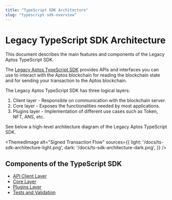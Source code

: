 ```yaml
---
title: "TypeScript SDK Architecture"
slug: "typescript-sdk-overview"
---
```


# Legacy TypeScript SDK Architecture


This document describes the main features and components of the Legacy Aptos TypeScript SDK.

The [Legacy Aptos TypeScript SDK](https://github.com/aptos-labs/aptos-core/tree/main/ecosystem/typescript/sdk) provides APIs and interfaces you can use to interact with the Aptos blockchain for reading the blockchain state and for sending your transaction to the Aptos blockchain.

The Legacy Aptos TypeScript SDK has three logical layers:

1. Client layer - Responsible on communication with the blockchain server.
2. Core layer - Exposes the functionalities needed by most applications.
3. Plugins layer - Implementation of different use cases such as Token, NFT, ANS, etc.

See below a high-level architecture diagram of the Legacy Aptos TypeScript SDK.

<ThemedImage
alt="Signed Transaction Flow"
sources={{
    light: '/docs/ts-sdk-architecture-light.png',
    dark: '/docs/ts-sdk-architecture-dark.png',
  }}
/>

## Components of the TypeScript SDK

- [API Client Layer](./sdk-client-layer.mdx)
- [Core Layer](./sdk-core-layer.mdx)
- [Plugins Layer](./sdk-plugins-layer.mdx)
- [Tests and Validation](./sdk-tests.mdx)

